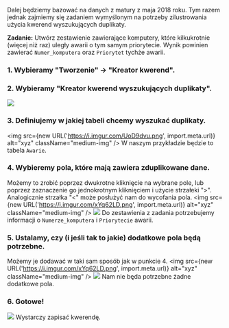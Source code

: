 Dalej będziemy bazować na danych z matury z maja 2018 roku. Tym razem jednak zajmiemy się zadaniem wymyślonym na potrzeby zilustrowania użycia kwerend wyszukujących duplikaty.
<br/>

**Zadanie:** Utwórz zestawienie zawierające komputery, które kilkukrotnie (więcej niż raz) uległy awarii o tym samym priorytecie. Wynik powinien zawierać `Numer_komputera` oraz `Priorytet` tychże awarii.

### 1. Wybieramy "Tworzenie" -> "Kreator kwerend".

### 2. Wybieramy "Kreator kwerend wyszukujących duplikaty".
![](https://i.imgur.com/dGz7m2r.png)

### 3. Definiujemy w jakiej tabeli chcemy wyszukać duplikaty.
<img src={new URL('https://i.imgur.com/UoD9dvu.png', import.meta.url)} alt="xyz" className="medium-img" />
W naszym przykładzie będzie to tabela `Awarie`.

### 4. Wybieremy pola, które mają zawiera zduplikowane dane.
Możemy to zrobić poprzez dwukrotne kliknięcie na wybrane pole, lub poprzez zaznaczenie go jednokrotnym kliknięciem i użycie strzałeki ">". Analogicznie strzałka "<" może posłużyć nam do wycofania pola.
<img src={new URL('https://i.imgur.com/xYq62LD.png', import.meta.url)} alt="xyz" className="medium-img" />
![](https://i.imgur.com/iZf87Zk.png)
Do zestawienia z zadania potrzebujemy informacji o `Numerze_komputera` i `Priorytecie` awarii.

### 5. Ustalamy, czy (i jeśli tak to jakie) dodatkowe pola będą potrzebne.
Możemy je dodawać w taki sam sposób jak w punkcie 4.
<img src={new URL('https://i.imgur.com/xYq62LD.png', import.meta.url)} alt="xyz" className="medium-img" />
![](https://i.imgur.com/ftSkLyU.png)
Nam nie będa potrzebne żadne dodatkowe pola.

### 6. Gotowe!
![](https://i.imgur.com/L2bprt8.png)
Wystarczy zapisać kwerendę.
